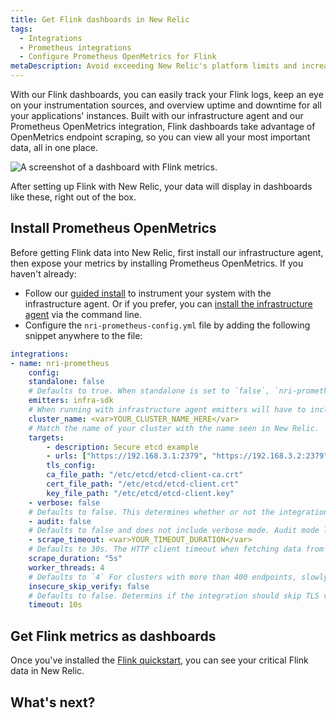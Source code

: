 ```yaml
---
title: Get Flink dashboards in New Relic
tags:
  - Integrations
  - Prometheus integrations
  - Configure Prometheus OpenMetrics for Flink
metaDescription: Avoid exceeding New Relic's platform limits and increasing your billing charges by using the Prometheus OpenMetrics integration's filtering capabilities.
---
```



With our Flink dashboards, you can easily track your Flink logs, keep an eye on your instrumentation sources, and overview uptime and downtime for all your applications' instances. Built with our infrastructure agent and our Prometheus OpenMetrics integration, Flink dashboards take advantage of OpenMetrics endpoint scraping, so you can view all your most important data, all in one place.

<img
    src={instantobservabilityFlink}
    title="Flink dashboard landing page"
    alt="A screenshot of a dashboard with Flink metrics."
/>
<figcaption>
After setting up Flink with New Relic, your data will display in dashboards like these, right out of the box. 
</figcaption> 

## Install Prometheus OpenMetrics

Before getting Flink data into New Relic, first install our infrastructure agent, then expose your metrics by installing Prometheus OpenMetrics. If you haven't already:

* Follow our [guided install](https://one.newrelic.com/nr1-core?account=3501165&state=a33ce5fc-d32b-e0b8-3941-30f13e4bc00b) to instrument your system with the infrastructure agent. Or if you prefer, you can [install the infrastructure agent](/docs/infrastructure/install-infrastructure-agent/linux-installation/install-infrastructure-monitoring-agent-linux) via the command line.
* Configure the `nri-prometheus-config.yml` file by adding the following snippet anywhere to the file:

```yml
integrations:
- name: nri-prometheus
    config:
    standalone: false
    # Defaults to true. When standalone is set to `false`, `nri-prometheus` requires an infrastructure agent to send data.
    emitters: infra-sdk
    # When running with infrastructure agent emitters will have to include infra-sdk
    cluster_name: <var>YOUR_CLUSTER_NAME_HERE</var>
    # Match the name of your cluster with the name seen in New Relic. 
    targets:
        - description: Secure etcd example
        - urls: ["https://192.168.3.1:2379", "https://192.168.3.2:2379", "https://192.168.3.3:2379"]
        tls_config:
        ca_file_path: "/etc/etcd/etcd-client-ca.crt"
        cert_file_path: "/etc/etcd/etcd-client.crt"
        key_file_path: "/etc/etcd/etcd-client.key"
    - verbose: false
    # Defaults to false. This determines whether or not the integration should run in verbose mode.
    - audit: false
    # Defaults to false and does not include verbose mode. Audit mode logs the uncompressed data sent to New Relic and can lead to a high log volume.
    - scrape_timeout: <var>YOUR_TIMEOUT_DURATION</var>
    # Defaults to 30s. The HTTP client timeout when fetching data from endpoints.
    scrape_duration: "5s"
    worker_threads: 4
    # Defaults to `4` For clusters with more than 400 endpoints, slowly increase the worker thread until scrape time falls between the desired `scrape_duration`.Increasing this value too much results in huge memory consumption if too many metrics are scraped at once.
    insecure_skip_verify: false
    # Defaults to false. Determins if the integration should skip TLS verification or not.
    timeout: 10s
```

## Get Flink metrics as dashboards

Once you've installed the [Flink quickstart](), you can see your critical Flink data in New Relic. 

## What's next?

